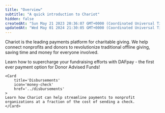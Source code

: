 ```yaml
---
title: "Overview"
subtitle: "A quick introduction to Chariot"
hidden: false
createdAt: "Sun May 21 2023 20:36:07 GMT+0000 (Coordinated Universal Time)"
updatedAt: "Wed May 01 2024 21:30:05 GMT+0000 (Coordinated Universal Time)"
---
```


Chariot is the leading payments platform for charitable giving.
We help connect nonprofits and donors to revolutionize traditional offline giving, saving time and money for everyone involved.

<CardGroup cols={2}>
    <Card
        title='DAFpay'
        icon='box-heart'
        href='../dafpay'
    >
    Learn how to supercharge your fundraising efforts with DAFpay - the first ever payment option for Donor Advised Funds!
    </Card>

    <Card
        title='Disbursements'
        icon='money-check'
        href='../disbursements'
    >
    Learn how Chariot can help streamline payments to nonprofit organizations at a fraction of the cost of sending a check.
    </Card>
</CardGroup>